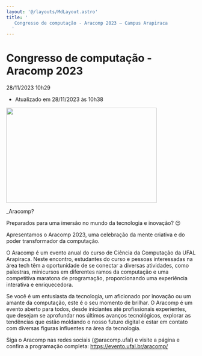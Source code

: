 ```yaml
---
layout: '@/layouts/MdLayout.astro'
title: '
   Congresso de computação - Aracomp 2023 — Campus Arapiraca
  '
---
```






Congresso de computação - Aracomp 2023
======================================









  


 28/11/2023 10h29
 

 - Atualizado em 28/11/2023 às 10h38
 


<a class="whatsapp" href="whatsapp://send?text=https://arapiraca.ufal.br/graduacao/ciencia-da-computacao/institucional/informes/aracomp-2023 Congresso de computação - Aracomp 2023" target="_blank">
 <i aria-hidden="true" class="fa fa-brands fa-whatsapp">
 </i>
</a>

<a class="facebook" href="http://www.facebook.com/sharer.php?u=https://arapiraca.ufal.br/graduacao/ciencia-da-computacao/institucional/informes/aracomp-2023" target="_blank">
 <i aria-hidden="true" class="fa fa-brands fa-facebook">
 </i>
</a>

<a class="twitter" href="https://twitter.com/share?url=https://arapiraca.ufal.br/graduacao/ciencia-da-computacao/institucional/informes/aracomp-2023&amp;text=Congresso de computação - Aracomp 2023&amp;hashtags=ufaloficial" target="_blank">
 <i aria-hidden="true" class="fa fa-brands fa-twitter">
 </i>
</a>

<a class="linkedin" href="https://www.linkedin.com/cws/share?url=https://arapiraca.ufal.br/graduacao/ciencia-da-computacao/institucional/informes/aracomp-2023" target="_blank">
 <i aria-hidden="true" class="fa fa-brands fa-linkedin">
 </i>
</a>





<a href="https://arapiraca.ufal.br/graduacao/ciencia-da-computacao/institucional/informes/aracomp-2023/@@images/c2e87e51-bd90-479b-b6e2-25160aef4866.png" id="parent-fieldname-image">
 <img class="img-fluid" height="253" src="https://arapiraca.ufal.br/graduacao/ciencia-da-computacao/institucional/informes/aracomp-2023/@@images/29da7caa-774e-44c9-9cc6-9dd605f62f2f.png" width="400"/>
</a>




 \_Aracomp?
 



 Preparados para uma imersão no mundo da tecnologia e inovação? 😍
 



 Apresentamos o Aracomp 2023, uma celebração da mente criativa e do poder transformador da computação.
 



 O Aracomp é um evento anual do curso de Ciência da Computação da UFAL Arapiraca. Neste encontro, estudantes do curso e pessoas interessadas na área tech têm a oportunidade de se conectar a diversas atividades, como palestras, minicursos em diferentes ramos da computação e uma competitiva maratona de programação, proporcionando uma experiência interativa e enriquecedora.
   

 Se você é um entusiasta da tecnologia, um aficionado por inovação ou um amante da computação, este é o seu momento de brilhar. O Aracomp é um evento aberto para todos, desde iniciantes até profissionais experientes, que desejam se aprofundar nos últimos avanços tecnológicos, explorar as tendências que estão moldando o nosso futuro digital e estar em contato com diversas figuras influentes na área da tecnologia.
 







 Siga o Aracomp nas redes sociais (@aracomp.ufal) e visite a página e confira a programação completa:
 <a href="https://evento.ufal.br/aracomp/" rel="noopener" target="_blank">
 https://evento.ufal.br/aracomp/
</a>


















